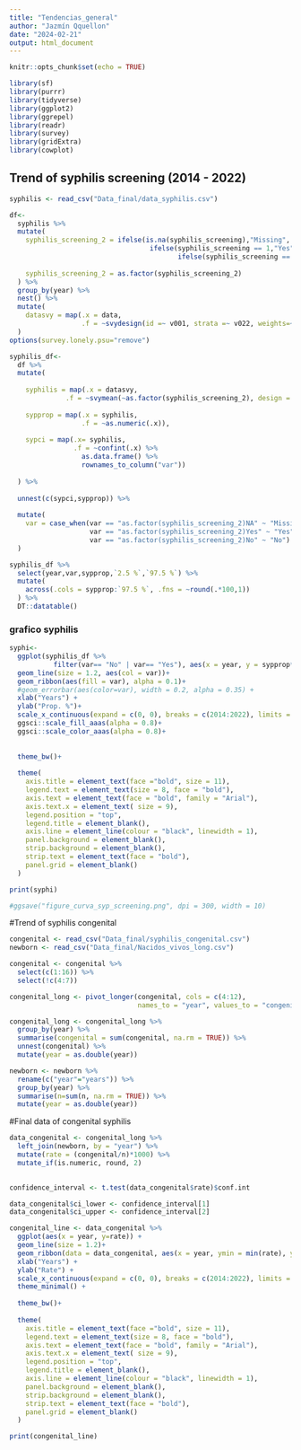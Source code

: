 ```yaml
---
title: "Tendencias_general"
author: "Jazmín Qquellon"
date: "2024-02-21"
output: html_document
---
```


```r
knitr::opts_chunk$set(echo = TRUE)
```


```r
library(sf)
library(purrr)
library(tidyverse)
library(ggplot2)
library(ggrepel)
library(readr)
library(survey)
library(gridExtra)
library(cowplot)
```

## Trend of syphilis screening (2014 - 2022)

```r
syphilis <- read_csv("Data_final/data_syphilis.csv")
```

```r
df<-
  syphilis %>% 
  mutate(
    syphilis_screening_2 = ifelse(is.na(syphilis_screening),"Missing",
                                   ifelse(syphilis_screening == 1,"Yes",
                                          ifelse(syphilis_screening == 0 , "No",syphilis_screening))),
    
    syphilis_screening_2 = as.factor(syphilis_screening_2)
  ) %>% 
  group_by(year) %>% 
  nest() %>% 
  mutate(
    datasvy = map(.x = data,
                  .f = ~svydesign(id =~ v001, strata =~ v022, weights=~v005, data=.x))
  )
options(survey.lonely.psu="remove")
```

```r
syphilis_df<-
  df %>% 
  mutate(
    
    syphilis = map(.x = datasvy,
              .f = ~svymean(~as.factor(syphilis_screening_2), design = .x, na.rm = T)),
    
    sypprop = map(.x = syphilis,
                  .f = ~as.numeric(.x)),
    
    sypci = map(.x= syphilis,
                .f = ~confint(.x) %>% 
                  as.data.frame() %>%
                  rownames_to_column("var"))
    
  ) %>% 
  
  unnest(c(sypci,sypprop)) %>% 
  
  mutate(
    var = case_when(var == "as.factor(syphilis_screening_2)NA" ~ "Missing",
                    var == "as.factor(syphilis_screening_2)Yes" ~ "Yes",
                    var == "as.factor(syphilis_screening_2)No" ~ "No")
  )  
```

```r
syphilis_df %>% 
  select(year,var,sypprop,`2.5 %`,`97.5 %`) %>% 
  mutate(
    across(.cols = sypprop:`97.5 %`, .fns = ~round(.*100,1))
  ) %>% 
  DT::datatable()
```

### grafico syphilis
```r
syphi<-
  ggplot(syphilis_df %>%
           filter(var== "No" | var== "Yes"), aes(x = year, y = sypprop*100, ymin = `2.5 %`*100, ymax = `97.5 %`*100, group = var)) + 
  geom_line(size = 1.2, aes(col = var))+
  geom_ribbon(aes(fill = var), alpha = 0.1)+
  #geom_errorbar(aes(color=var), width = 0.2, alpha = 0.35) +
  xlab("Years") +
  ylab("Prop. %")+
  scale_x_continuous(expand = c(0, 0), breaks = c(2014:2022), limits = c(2014,2022.1))+
  ggsci::scale_fill_aaas(alpha = 0.8)+
  ggsci::scale_color_aaas(alpha = 0.8)+
  
  
  theme_bw()+
  
  theme(
    axis.title = element_text(face ="bold", size = 11),
    legend.text = element_text(size = 8, face = "bold"),
    axis.text = element_text(face = "bold", family = "Arial"),
    axis.text.x = element_text( size = 9),
    legend.position = "top",
    legend.title = element_blank(),
    axis.line = element_line(colour = "black", linewidth = 1),
    panel.background = element_blank(),
    strip.background = element_blank(),
    strip.text = element_text(face = "bold"),
    panel.grid = element_blank()
  )

print(syphi)

#ggsave("figure_curva_syp_screening.png", dpi = 300, width = 10)
```

#Trend of syphilis congenital

```r
congenital <- read_csv("Data_final/syphilis_congenital.csv")
newborn <- read_csv("Data_final/Nacidos_vivos_long.csv")
```

```r
congenital <- congenital %>%
  select(c(1:16)) %>%
  select(!c(4:7))

congenital_long <- pivot_longer(congenital, cols = c(4:12), 
                                names_to = "year", values_to = "congenital") 

congenital_long <- congenital_long %>%
  group_by(year) %>%
  summarise(congenital = sum(congenital, na.rm = TRUE)) %>%
  unnest(congenital) %>% 
  mutate(year = as.double(year))

newborn <- newborn %>%
  rename(c("year"="years")) %>% 
  group_by(year) %>% 
  summarise(n=sum(n, na.rm = TRUE)) %>% 
  mutate(year = as.double(year))
```

#Final data of congenital syphilis
```r
data_congenital <- congenital_long %>%
  left_join(newborn, by = "year") %>%
  mutate(rate = (congenital/n)*1000) %>% 
  mutate_if(is.numeric, round, 2)
  
```

```r
confidence_interval <- t.test(data_congenital$rate)$conf.int

data_congenital$ci_lower <- confidence_interval[1]
data_congenital$ci_upper <- confidence_interval[2]
```

```r
congenital_line <- data_congenital %>% 
  ggplot(aes(x = year, y=rate)) + 
  geom_line(size = 1.2)+
  geom_ribbon(data = data_congenital, aes(x = year, ymin = min(rate), ymax = max(rate)), alpha = 0.1) +
  xlab("Years") +
  ylab("Rate") +
  scale_x_continuous(expand = c(0, 0), breaks = c(2014:2022), limits = c(2014,2022.1))+
  theme_minimal() +
  
  theme_bw()+
  
  theme(
    axis.title = element_text(face ="bold", size = 11),
    legend.text = element_text(size = 8, face = "bold"),
    axis.text = element_text(face = "bold", family = "Arial"),
    axis.text.x = element_text( size = 9),
    legend.position = "top",
    legend.title = element_blank(),
    axis.line = element_line(colour = "black", linewidth = 1),
    panel.background = element_blank(),
    strip.background = element_blank(),
    strip.text = element_text(face = "bold"),
    panel.grid = element_blank()
  ) 

print(congenital_line)
```

```r

```

